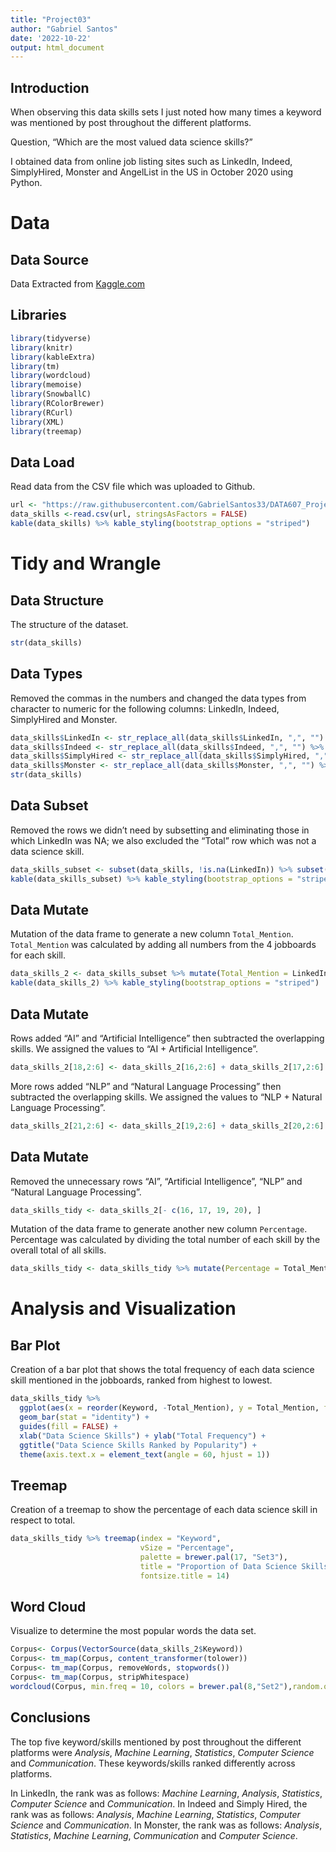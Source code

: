 ---
title: "Project03"
author: "Gabriel Santos"
date: '2022-10-22'
output: html_document
---

## Introduction

When observing this data skills sets I just noted how many times a keyword was mentioned by 
post throughout the different platforms.

Question, "Which are the most valued data science skills?"

I obtained data from online job listing sites such as LinkedIn, Indeed, SimplyHired, Monster and 
AngelList in the US in October 2020 using Python.




# Data

## Data Source

Data  Extracted from [Kaggle.com](https://www.kaggle.com/discdiver/the-most-in-demand-skills-for-data-scientists/) 


## Libraries
```{r message=FALSE, warning=FALSE}
library(tidyverse)
library(knitr)
library(kableExtra)
library(tm)
library(wordcloud)
library(memoise)
library(SnowballC)
library(RColorBrewer)
library(RCurl)
library(XML)
library(treemap)
```

## Data Load

Read data from the CSV file which was uploaded to Github.
```{r}
url <- "https://raw.githubusercontent.com/GabrielSantos33/DATA607_Project_03/main/DataSkills.csv"
data_skills <-read.csv(url, stringsAsFactors = FALSE)
kable(data_skills) %>% kable_styling(bootstrap_options = "striped")
```

# Tidy and Wrangle

## Data Structure
The structure of the dataset.
```{r}
str(data_skills)
```

## Data Types
Removed the commas in the numbers and changed the data types from character to numeric for the following columns: LinkedIn, Indeed, SimplyHired and Monster.
```{r}
data_skills$LinkedIn <- str_replace_all(data_skills$LinkedIn, ",", "") %>% as.numeric()
data_skills$Indeed <- str_replace_all(data_skills$Indeed, ",", "") %>% as.numeric()
data_skills$SimplyHired <- str_replace_all(data_skills$SimplyHired, ",", "") %>% as.numeric()
data_skills$Monster <- str_replace_all(data_skills$Monster, ",", "") %>% as.numeric()
str(data_skills)
```

## Data Subset
Removed the rows we didn't need by subsetting and eliminating those in which LinkedIn was NA; we also excluded the "Total" row which was not a data science skill.
```{r}
data_skills_subset <- subset(data_skills, !is.na(LinkedIn)) %>% subset(!Keyword == "Total")
kable(data_skills_subset) %>% kable_styling(bootstrap_options = "striped")
```

## Data Mutate
Mutation of the data frame to generate a new column `Total_Mention`.
`Total_Mention` was calculated by adding all numbers from the 4 jobboards for each skill.
```{r}
data_skills_2 <- data_skills_subset %>% mutate(Total_Mention = LinkedIn + Indeed + SimplyHired + Monster) 
kable(data_skills_2) %>% kable_styling(bootstrap_options = "striped")
```


## Data Mutate
Rows added "AI" and "Artificial Intelligence" then subtracted the overlapping skills. We assigned the values to "AI + Artificial Intelligence".
```{r}
data_skills_2[18,2:6] <- data_skills_2[16,2:6] + data_skills_2[17,2:6] - data_skills_2[18,2:6]
```

More rows added "NLP" and "Natural Language Processing" then subtracted the overlapping skills. We assigned the values to "NLP + Natural Language Processing".
```{r}
data_skills_2[21,2:6] <- data_skills_2[19,2:6] + data_skills_2[20,2:6] - data_skills_2[21,2:6]
```

## Data Mutate
Removed the unnecessary rows "AI", "Artificial Intelligence", "NLP" and "Natural Language Processing".
```{r}
data_skills_tidy <- data_skills_2[- c(16, 17, 19, 20), ]
```

Mutation of the data frame to generate another new column `Percentage`.
Percentage was calculated by dividing the total number of each skill by the overall total of all skills.
```{r}
data_skills_tidy <- data_skills_tidy %>% mutate(Percentage = Total_Mention/sum(Total_Mention))
```

# Analysis and Visualization

## Bar Plot
Creation of a bar plot that shows the total frequency of each data science skill mentioned in the jobboards, ranked from highest to lowest.

```{r echo=FALSE, warning=FALSE}
data_skills_tidy %>% 
  ggplot(aes(x = reorder(Keyword, -Total_Mention), y = Total_Mention, fill = Keyword)) + 
  geom_bar(stat = "identity") + 
  guides(fill = FALSE) + 
  xlab("Data Science Skills") + ylab("Total Frequency") + 
  ggtitle("Data Science Skills Ranked by Popularity") + 
  theme(axis.text.x = element_text(angle = 60, hjust = 1))
```

## Treemap
Creation of a treemap to show the percentage of each data science skill in respect to total.
```{r echo=FALSE, warning=FALSE}
data_skills_tidy %>% treemap(index = "Keyword", 
                             vSize = "Percentage", 
                             palette = brewer.pal(17, "Set3"), 
                             title = "Proportion of Data Science Skills", 
                             fontsize.title = 14)
```


## Word Cloud
Visualize to determine the most popular words the data set.
```{r echo=FALSE,warning=FALSE}
Corpus<- Corpus(VectorSource(data_skills_2$Keyword))
Corpus<- tm_map(Corpus, content_transformer(tolower))
Corpus<- tm_map(Corpus, removeWords, stopwords())
Corpus<- tm_map(Corpus, stripWhitespace)
wordcloud(Corpus, min.freq = 10, colors = brewer.pal(8,"Set2"),random.order = FALSE, rot.per = .1)
```

## Conclusions

The top five keyword/skills mentioned by post throughout the different platforms were *Analysis*, *Machine Learning*, *Statistics*, *Computer Science* and *Communication*. These keywords/skills ranked differently across platforms.

In LinkedIn, the rank was as follows: *Machine Learning*, *Analysis*, *Statistics*, *Computer Science* and *Communication*.
In Indeed and Simply Hired, the rank was as follows: *Analysis*, *Machine Learning*, *Statistics*, *Computer Science* and *Communication*.
In Monster, the rank was as follows: *Analysis*, *Statistics*, *Machine Learning*, *Communication* and *Computer Science*.